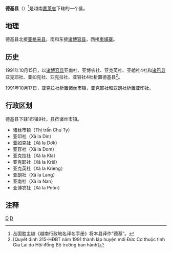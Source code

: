 {{Infobox Settlement
|name                   = 德基县
|settlement_type        = 县
|official_name          = 
|other_name             = 
|native_name            = {{lang|vi|Huyện Đức Cơ}}
|nickname               = 
|motto                  = 
|image_skyline          = 
|imagesize              = 
|image_caption          = 
|image_flag             = 
|flag_size              = 
|image_seal             = 
|seal_size              = 
|image_shield           = 
|shield_size            = 
|image_blank_emblem     = 
|blank_emblem_size      = 
|image_map              = {{Infobox mapframe|frame-width=250|zoom=10}}
|mapsize                = 
|map_caption            = 
|image_map1             = 
|mapsize1               = 
|map_caption1           = 
|pushpin_map            = Vietnam
|pushpin_label_position = bottom
|pushpin_map_caption    = 
|pushpin_map1           = 
|pushpin_label_position1= 
|pushpin_map_caption1   = 
|subdivision_type       = 国家
|subdivision_name       = {{flag|Vietnam}}
|subdivision_type1      = [[越南行政区划|省]]
|subdivision_name1      = [[嘉莱省|嘉莱省]]
|subdivision_type2      = 行政区划
|subdivision_name2      = 1市镇9社
|subdivision_type3      = 
|subdivision_name3      = 
|seat_type              = 县莅
|seat                   = {{link-vi|诸丝市镇|Chư Ty}}
|government_type        = 
|leader_title           = 
|leader_name            = 
|leader_title1          = 
|leader_name1           = 
|established_title      = 
|established_date       = 
|area_magnitude         = 
|unit_pref              = 
|area_footnotes         = 
|area_total_km2         = 724.28
|area_land_km2          = 
|area_water_km2         = 
|area_water_percent     = 
|area_urban_km2         = 
|area_metro_km2         = 
|population_as_of       = 2019年
|population_footnotes   = 
|population_note        = 
|population_total       = 95180
|population_density_km2 = auto
|population_metro             = 
|population_density_metro_km2 = 
|population_urban             = 
|population_density_urban_km2 = 
|timezone               = [[越南标准时间|越南标准时间]]
|utc_offset             = +7
|elevation_footnotes    = 
|elevation_m            = 
|coor_type              = 
|coordinates            = 
|postal_code_type       = 
|postal_code            = 
|area_code              = 
|website                = [http://ducco.gialai.gov.vn 德基县电子信息门户网站]
|footnotes              = 
}}
'''德基县'''（{{vie|v='''Huyện Đức Cơ'''}}）<ref>丛国胜主编《越南行政地名译名手册》将本县译作“德基”。</ref>是越南[[嘉莱省|嘉莱省]]下辖的一个县。

==地理==
德基县北接[[亚格来县|亚格来县]]，南和东接[[诸博容县|诸博容县]]，西接[[柬埔寨|柬埔寨]]。

==历史==
1991年10月15日，以[[诸博容县|诸博容县]]亚南社、亚博农社、亚克英社、亚朗社4社和[[诸巴县|诸巴县]]亚克耶社、亚如克社、亚克拉社、亚容社4社析置德基县<ref>[Quyết định 315-HĐBT năm 1991 thành lập huyện mới Đức Cơ thuộc tỉnh Gia Lai do Hội đồng Bộ trưởng ban hành]</ref>。

1991年10月17日，亚克拉社析置诸丝市镇，亚克耶社和亚朗社析置亚印社。

==行政区划==
德基县下辖1市镇9社，县莅诸丝市镇。
*诸丝市镇（Thị trấn Chư Ty）
*亚印社（Xã Ia Din）
*亚如克社（Xã Ia Dơk）
*亚容社（Xã Ia Dom）
*亚克拉社（Xã Ia Kla）
*亚克耶社（Xã Ia Krêl）
*亚克英社（Xã Ia Kriêng）
*亚朗社（Xã Ia Lang）
*亚南社（Xã Ia Nan）
*亚博农社（Xã Ia Pnôn）

==注释==
{{reflist}}

{{嘉莱省行政区划}}
{{越南西原之县市镇区域划分}}

[[Category:越南县份|D]]
[[Category:嘉萊省|D]]